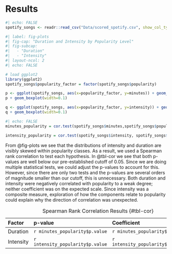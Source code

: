 # Results {.unnumbered}

```r
#| echo: FALSE
spotify_songs <- readr::read_csv("Data/scored_spotify.csv", show_col_types = FALSE)
```

```r
#| label: fig-plots
#| fig-cap: "Duration and Intensity by Popularity Level" 
#| fig-subcap:
#|   - "Duration"
#|   - "Intensity" 
#| layout-ncol: 2
#| echo: FALSE

# load ggplot2
library(ggplot2)
spotify_songs$popularity_factor = factor(spotify_songs$popularity)

p <- ggplot(spotify_songs, aes(x=popularity_factor, y=minutes)) + geom_violin(trim=FALSE) + labs(title="Plot of duration by popularity level",x="Popularity level", y = "Duration in minutes")
p + geom_boxplot(width=0.1)

q <- ggplot(spotify_songs, aes(x=popularity_factor, y=intensity)) + geom_violin(trim=FALSE) + labs(title="Plot of intensity by popularity level",x="Popularity level", y = "Intensity")
q + geom_boxplot(width=0.1)
```

```r
#| echo: FALSE
minutes_popularity = cor.test(spotify_songs$minutes,spotify_songs$popularity,method="spearman",exact=FALSE)

intensity_popularity = cor.test(spotify_songs$intensity, spotify_songs$popularity, method="spearman", exact=FALSE)
```

From @fig-plots we see that the distributions of intensity and duration are visibly skewed within popularity classes. As a result, we used a Spearman rank correlation to test each hypothesis. In @tbl-cor we see that both p-values are well below our pre-established cutoff of 0.05. Since we are doing multiple statistical tests, we could adjust the p-values to account for this. However, since there are only two tests and the p-values are several orders of magnitude smaller than our cutoff, this is unnecessary. Both duration and intensity were negatively correlated with popularity to a weak degree; neither coefficient was on the expected scale. Since intensity was a composite measure, exploration of how the components relate to popularity could explain why the direction of correlation was unexpected.

| Factor    | p-value                          | Coefficient                       |
|:-----------------------|:-----------------------|:-----------------------|
| Duration  | `r minutes_popularity$p.value`   | `r minutes_popularity$estimate`   |
| Intensity | `r intensity_popularity$p.value` | `r intensity_popularity$estimate` |

: Spearman Rank Correlation Results {#tbl-cor}
